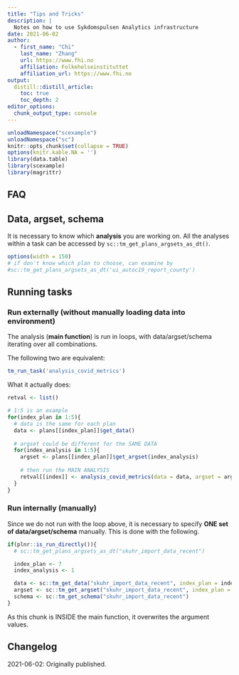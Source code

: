 ```yaml
---
title: "Tips and Tricks"
description: |
  Notes on how to use Sykdomspulsen Analytics infrastructure
date: 2021-06-02
author:
  - first_name: "Chi"
    last_name: "Zhang"
    url: https://www.fhi.no
    affiliation: Folkehelseinstituttet
    affiliation_url: https://www.fhi.no
output:
  distill::distill_article:
    toc: true
    toc_depth: 2
editor_options: 
  chunk_output_type: console
---
```



```r
unloadNamespace("scexample")
unloadNamespace("sc")
knitr::opts_chunk$set(collapse = TRUE)
options(knitr.kable.NA = '')
library(data.table)
library(scexample)
library(magrittr)
```

## FAQ


## Data, argset, schema

It is necessary to know which **analysis** you are working on. All the analyses within a task can be accessed by `sc::tm_get_plans_argsets_as_dt()`. 

```r
options(width = 150)
# if don't know which plan to choose, can examine by 
#sc::tm_get_plans_argsets_as_dt('ui_autoc19_report_county')
```

## Running tasks

### Run externally (without manually loading data into environment)

The analysis (**main function**) is run in loops, with data/argset/schema iterating over all combinations. 

The following two are equivalent: 

```r
tm_run_task('analysis_covid_metrics')
```

What it actually does: 

```r
retval <- list()

# 1:5 is an example
for(index_plan in 1:5){  
  # data is the same for each plan
  data <- plans[[index_plan]]$get_data()
  
  # argset could be different for the SAME DATA
  for(index_analysis in 1:5){
    argset <- plans[[index_plan]]$get_argset(index_analysis)
    
    # then run the MAIN ANALYSIS 
    retval[[index]] <- analysis_covid_metrics(data = data, argset = argset) # schema = schema
  }
}
```

### Run internally (manually)

Since we do not run with the loop above, it is necessary to specify **ONE set of data/argset/schema** manually. This is done with the following. 

```r
if(plnr::is_run_directly()){
  # sc::tm_get_plans_argsets_as_dt("skuhr_import_data_recent")

  index_plan <- 7
  index_analysis <- 1

  data <- sc::tm_get_data("skuhr_import_data_recent", index_plan = index_plan)
  argset <- sc::tm_get_argset("skuhr_import_data_recent", index_plan = index_plan, index_analysis = index_analysis)
  schema <- sc::tm_get_schema("skuhr_import_data_recent")
}
```

As this chunk is INSIDE the main function, it overwrites the argument values. 

## Changelog {.appendix}

2021-06-02: Originally published.

